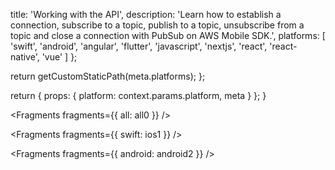 
  title: 'Working with the API',
  description:
    'Learn how to establish a connection, subscribe to a topic, publish to a topic, unsubscribe from a topic and close a connection with PubSub on AWS Mobile SDK.',
  platforms: [
    'swift',
    'android',
    'angular',
    'flutter',
    'javascript',
    'nextjs',
    'react',
    'react-native',
    'vue'
  ]
};

  return getCustomStaticPath(meta.platforms);
};

  return {
    props: {
      platform: context.params.platform,
      meta
    }
  };
}


<Fragments fragments={{ all: all0 }} />


<Fragments fragments={{ swift: ios1 }} />


<Fragments fragments={{ android: android2 }} />
